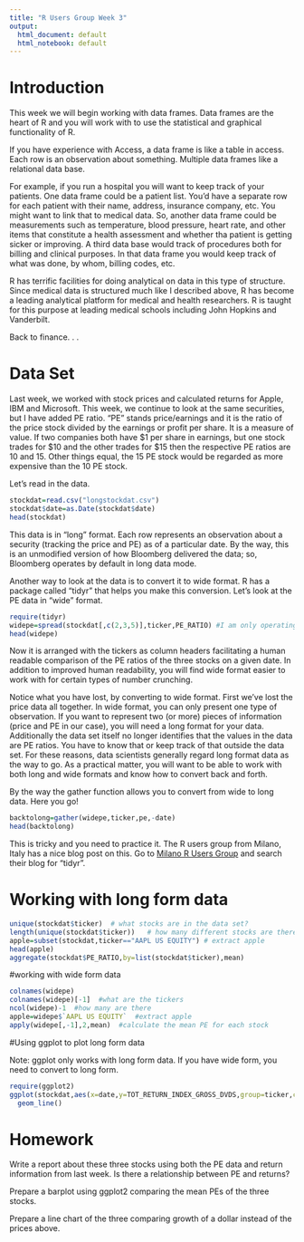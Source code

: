 ```yaml
---
title: "R Users Group Week 3"
output:
  html_document: default
  html_notebook: default
---
```


# Introduction

This week we will begin working with data frames.  Data frames are the heart of R and you will work with to use the statistical and graphical functionality of R.  

If you have experience with Access, a data frame is like a table in access.  Each row is an observation about something.  Multiple data frames like a relational data base.

For example, if you run a hospital you will want to keep track of your patients.  One data frame could be a patient list.  You'd have a separate row for each patient with their name, address, insurance company, etc.  You might want to link that to medical data.  So, another data frame could be measurements such as temperature, blood pressure, heart rate, and other items that constitute a health assessment and whether tha patient is getting sicker or improving.  A third data base would track of procedures both for billing and clinical purposes.  In that data frame you would keep track of what was done, by whom, billing codes, etc.  

R has terrific facilities for doing analytical on data in this type of structure.  Since medical data is structured much like I described above, R has become a leading analytical platform for medical and health researchers.  R is taught for this purpose at leading medical schools including John Hopkins and Vanderbilt.

Back to finance. . .

# Data Set

Last week, we worked with stock prices and calculated returns for Apple, IBM and Microsoft.  This week, we continue to look at the same securities, but I have added PE ratio.  "PE" stands price/earnings and it is the ratio of the price stock divided by the earnings or profit per share.  It is a measure of value.  If two companies both have $1 per share in earnings, but one stock trades for $10 and the other trades for $15 then the respective PE ratios are 10 and 15.  Other things equal, the 15 PE stock would be regarded as more expensive than the 10 PE stock.

Let's read in the data.

```r
stockdat=read.csv("longstockdat.csv")
stockdat$date=as.Date(stockdat$date)
head(stockdat)
```

This data is in "long" format.  Each row represents an observation about a security (tracking the price and PE) as of a particular date.  By the way, this is an unmodified version of how Bloomberg delivered the data; so, Bloomberg operates by default in long data mode.

Another way to look at the data is to convert it to wide format.  R has a package called "tidyr" that helps you make this conversion.  Let's look at the PE data in "wide" format.

```r
require(tidyr)
widepe=spread(stockdat[,c(2,3,5)],ticker,PE_RATIO) #I am only operating on the columns 2, 3, and 5 of the data frame
head(widepe)
```

Now it is arranged with the tickers as column headers facilitating a human readable comparison of the PE ratios of the three stocks on a given date.  In addition to improved human readability, you will find wide format easier to work with for certain types of number crunching.

Notice what you have lost, by converting to wide format.  First we've lost the price data all together.  In wide format, you can only present one type of observation.  If you want to represent two (or more) pieces of information (price and PE in our case), you will need a long format for your data.  Additionally the data set itself no longer identifies that the values in the data are PE ratios.  You have to know that or keep track of that outside the data set.  For these reasons, data scientists generally regard long format data as the way to go.  As a practical matter, you will want to be able to work with both long and wide formats and know how to convert back and forth.

By the way the gather function allows you to convert from wide to long data.  Here you go!

```r
backtolong=gather(widepe,ticker,pe,-date)
head(backtolong)
```

This is tricky and you need to practice it.  The R users group from Milano, Italy has a nice blog post on this.  Go to [Milano R Users Group](www.milanor.net) and search their blog for "tidyr".


# Working with long form data

```r
unique(stockdat$ticker)  # what stocks are in the data set?
length(unique(stockdat$ticker))   # how many different stocks are there?
apple=subset(stockdat,ticker=="AAPL US EQUITY") # extract apple
head(apple)
aggregate(stockdat$PE_RATIO,by=list(stockdat$ticker),mean)
```


#working with wide form data

```r
colnames(widepe)
colnames(widepe)[-1]  #what are the tickers
ncol(widepe)-1  #how many are there
apple=widepe$`AAPL US EQUITY`  #extract apple
apply(widepe[,-1],2,mean)  #calculate the mean PE for each stock


```

#Using ggplot to plot long form data

Note:  ggplot only works with long form data.  If you have wide form, you need to convert to long form.

```r
require(ggplot2)
ggplot(stockdat,aes(x=date,y=TOT_RETURN_INDEX_GROSS_DVDS,group=ticker,color=ticker))+
  geom_line()
```


# Homework

Write a report about these three stocks using both the PE data and return information from last week.  Is there a relationship between PE and returns?  

Prepare a barplot using ggplot2 comparing the mean PEs of the three stocks.

Prepare a line chart of the three comparing growth of a dollar instead of the prices above.